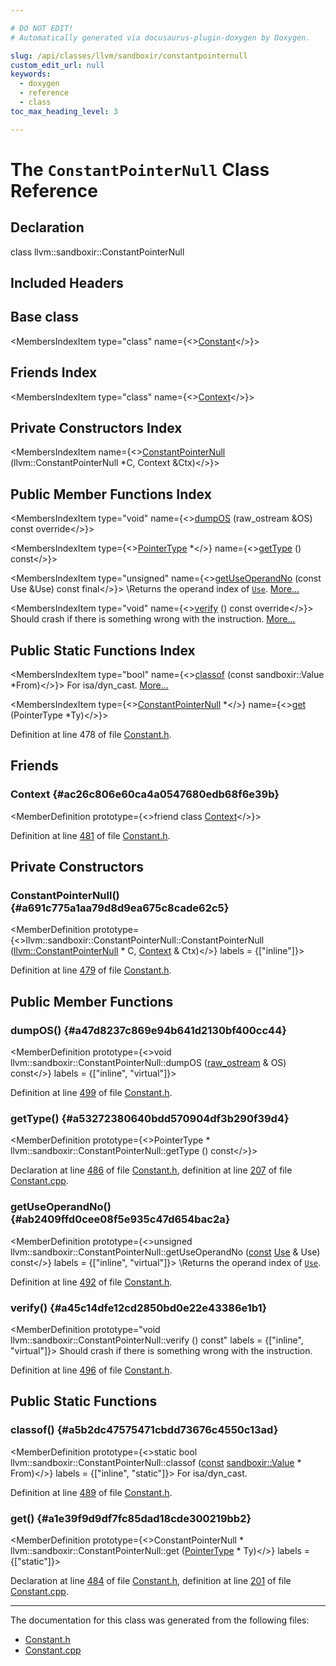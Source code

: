 ```yaml
---

# DO NOT EDIT!
# Automatically generated via docusaurus-plugin-doxygen by Doxygen.

slug: /api/classes/llvm/sandboxir/constantpointernull
custom_edit_url: null
keywords:
  - doxygen
  - reference
  - class
toc_max_heading_level: 3

---
```





# The `ConstantPointerNull` Class Reference

<DoxygenPage pluginConfig={pluginConfig}>



## Declaration

<CodeBlock>class llvm::sandboxir::ConstantPointerNull</CodeBlock>

## Included Headers

<IncludesList>
<IncludesListItem
  filePath="llvm/SandboxIR/Constant.h"
  permalink="/docs/api/files/include/include/llvm/include/llvm/sandboxir/constant-h"
  isLocal="true" />
</IncludesList>

## Base class

<MembersIndex>

<MembersIndexItem
  type="class"
  name={<><a href="/docs/api/classes/llvm/sandboxir/constant">Constant</a></>}>
</MembersIndexItem>

</MembersIndex>

## Friends Index

<MembersIndex>

<MembersIndexItem
  type="class"
  name={<><a href="#ac26c806e60ca4a0547680edb68f6e39b">Context</a></>}>
</MembersIndexItem>

</MembersIndex>

## Private Constructors Index

<MembersIndex>

<MembersIndexItem
  name={<><a href="#a691c775a1aa79d8d9ea675c8cade62c5">ConstantPointerNull</a> (llvm::ConstantPointerNull &#42;C, Context &amp;Ctx)</>}>
</MembersIndexItem>

</MembersIndex>

## Public Member Functions Index

<MembersIndex>

<MembersIndexItem
  type="void"
  name={<><a href="#a47d8237c869e94b641d2130bf400cc44">dumpOS</a> (raw&#95;ostream &amp;OS) const override</>}>
</MembersIndexItem>

<MembersIndexItem
  type={<><a href="/docs/api/classes/llvm/sandboxir/pointertype">PointerType</a> &#42;</>}
  name={<><a href="#a53272380640bdd570904df3b290f39d4">getType</a> () const</>}>
</MembersIndexItem>

<MembersIndexItem
  type="unsigned"
  name={<><a href="#ab2409ffd0cee08f5e935c47d654bac2a">getUseOperandNo</a> (const Use &amp;Use) const final</>}>
\\Returns the operand index of <code><a href="/docs/api/classes/llvm/sandboxir/use">Use</a></code>. <a href="#ab2409ffd0cee08f5e935c47d654bac2a">More...</a>
</MembersIndexItem>

<MembersIndexItem
  type="void"
  name={<><a href="#a45c14dfe12cd2850bd0e22e43386e1b1">verify</a> () const override</>}>
Should crash if there is something wrong with the instruction. <a href="#a45c14dfe12cd2850bd0e22e43386e1b1">More...</a>
</MembersIndexItem>

</MembersIndex>

## Public Static Functions Index

<MembersIndex>

<MembersIndexItem
  type="bool"
  name={<><a href="#a5b2dc47575471cbdd73676c4550c13ad">classof</a> (const sandboxir::Value &#42;From)</>}>
For isa/dyn&#95;cast. <a href="#a5b2dc47575471cbdd73676c4550c13ad">More...</a>
</MembersIndexItem>

<MembersIndexItem
  type={<><a href="/docs/api/classes/llvm/sandboxir/constantpointernull">ConstantPointerNull</a> &#42;</>}
  name={<><a href="#a1e39f9d9df7fc85dad18cde300219bb2">get</a> (PointerType &#42;Ty)</>}>
</MembersIndexItem>

</MembersIndex>


Definition at line 478 of file <a href="/docs/api/files/include/include/llvm/include/llvm/sandboxir/constant-h">Constant.h</a>.

<SectionDefinition>

## Friends

### Context {#ac26c806e60ca4a0547680edb68f6e39b}

<MemberDefinition
  prototype={<>friend class <a href="/docs/api/classes/llvm/sandboxir/context">Context</a></>}>

Definition at line <a href="/docs/api/files/include/include/llvm/include/llvm/sandboxir/constant-h/#l00481">481</a> of file <a href="/docs/api/files/include/include/llvm/include/llvm/sandboxir/constant-h">Constant.h</a>.
</MemberDefinition>

</SectionDefinition>

<SectionDefinition>

## Private Constructors

### ConstantPointerNull() {#a691c775a1aa79d8d9ea675c8cade62c5}

<MemberDefinition
  prototype={<>llvm::sandboxir::ConstantPointerNull::ConstantPointerNull (<a href="/docs/api/classes/llvm/constantpointernull">llvm::ConstantPointerNull</a> &#42; C, <a href="/docs/api/classes/llvm/sandboxir/context">Context</a> &amp; Ctx)</>}
  labels = {["inline"]}>

Definition at line <a href="/docs/api/files/include/include/llvm/include/llvm/sandboxir/constant-h/#l00479">479</a> of file <a href="/docs/api/files/include/include/llvm/include/llvm/sandboxir/constant-h">Constant.h</a>.
</MemberDefinition>

</SectionDefinition>

<SectionDefinition>

## Public Member Functions

### dumpOS() {#a47d8237c869e94b641d2130bf400cc44}

<MemberDefinition
  prototype={<>void llvm::sandboxir::ConstantPointerNull::dumpOS (<a href="/docs/api/classes/llvm/raw-ostream">raw&#95;ostream</a> &amp; OS) const</>}
  labels = {["inline", "virtual"]}>

Definition at line <a href="/docs/api/files/include/include/llvm/include/llvm/sandboxir/constant-h/#l00499">499</a> of file <a href="/docs/api/files/include/include/llvm/include/llvm/sandboxir/constant-h">Constant.h</a>.
</MemberDefinition>

### getType() {#a53272380640bdd570904df3b290f39d4}

<MemberDefinition
  prototype={<>PointerType &#42; llvm::sandboxir::ConstantPointerNull::getType () const</>}>

Declaration at line <a href="/docs/api/files/include/include/llvm/include/llvm/sandboxir/constant-h/#l00486">486</a> of file <a href="/docs/api/files/include/include/llvm/include/llvm/sandboxir/constant-h">Constant.h</a>, definition at line <a href="/docs/api/files/lib/lib/sandboxir/constant-cpp/#l00207">207</a> of file <a href="/docs/api/files/lib/lib/sandboxir/constant-cpp">Constant.cpp</a>.
</MemberDefinition>

### getUseOperandNo() {#ab2409ffd0cee08f5e935c47d654bac2a}

<MemberDefinition
  prototype={<>unsigned llvm::sandboxir::ConstantPointerNull::getUseOperandNo (<a href="/docs/api/files/lib/lib/target/lib/target/aarch64/aarch64promoteconstant-cpp/#a90f8350fecae261c25be85d38b451bff">const</a> <a href="/docs/api/classes/llvm/sandboxir/use">Use</a> &amp; Use) const</>}
  labels = {["inline", "virtual"]}>
\\Returns the operand index of <code><a href="/docs/api/classes/llvm/sandboxir/use">Use</a></code>.

Definition at line <a href="/docs/api/files/include/include/llvm/include/llvm/sandboxir/constant-h/#l00492">492</a> of file <a href="/docs/api/files/include/include/llvm/include/llvm/sandboxir/constant-h">Constant.h</a>.
</MemberDefinition>

### verify() {#a45c14dfe12cd2850bd0e22e43386e1b1}

<MemberDefinition
  prototype="void llvm::sandboxir::ConstantPointerNull::verify () const"
  labels = {["inline", "virtual"]}>
Should crash if there is something wrong with the instruction.

Definition at line <a href="/docs/api/files/include/include/llvm/include/llvm/sandboxir/constant-h/#l00496">496</a> of file <a href="/docs/api/files/include/include/llvm/include/llvm/sandboxir/constant-h">Constant.h</a>.
</MemberDefinition>

</SectionDefinition>

<SectionDefinition>

## Public Static Functions

### classof() {#a5b2dc47575471cbdd73676c4550c13ad}

<MemberDefinition
  prototype={<>static bool llvm::sandboxir::ConstantPointerNull::classof (<a href="/docs/api/files/lib/lib/target/lib/target/aarch64/aarch64promoteconstant-cpp/#a90f8350fecae261c25be85d38b451bff">const</a> <a href="/docs/api/classes/llvm/sandboxir/value">sandboxir::Value</a> &#42; From)</>}
  labels = {["inline", "static"]}>
For isa/dyn&#95;cast.

Definition at line <a href="/docs/api/files/include/include/llvm/include/llvm/sandboxir/constant-h/#l00489">489</a> of file <a href="/docs/api/files/include/include/llvm/include/llvm/sandboxir/constant-h">Constant.h</a>.
</MemberDefinition>

### get() {#a1e39f9d9df7fc85dad18cde300219bb2}

<MemberDefinition
  prototype={<>ConstantPointerNull &#42; llvm::sandboxir::ConstantPointerNull::get (<a href="/docs/api/classes/llvm/sandboxir/pointertype">PointerType</a> &#42; Ty)</>}
  labels = {["static"]}>

Declaration at line <a href="/docs/api/files/include/include/llvm/include/llvm/sandboxir/constant-h/#l00484">484</a> of file <a href="/docs/api/files/include/include/llvm/include/llvm/sandboxir/constant-h">Constant.h</a>, definition at line <a href="/docs/api/files/lib/lib/sandboxir/constant-cpp/#l00201">201</a> of file <a href="/docs/api/files/lib/lib/sandboxir/constant-cpp">Constant.cpp</a>.
</MemberDefinition>

</SectionDefinition>

<hr/>

The documentation for this class was generated from the following files:

<ul>
<li><a href="/docs/api/files/include/include/llvm/include/llvm/sandboxir/constant-h">Constant.h</a></li>
<li><a href="/docs/api/files/lib/lib/sandboxir/constant-cpp">Constant.cpp</a></li>
</ul>

</DoxygenPage>
